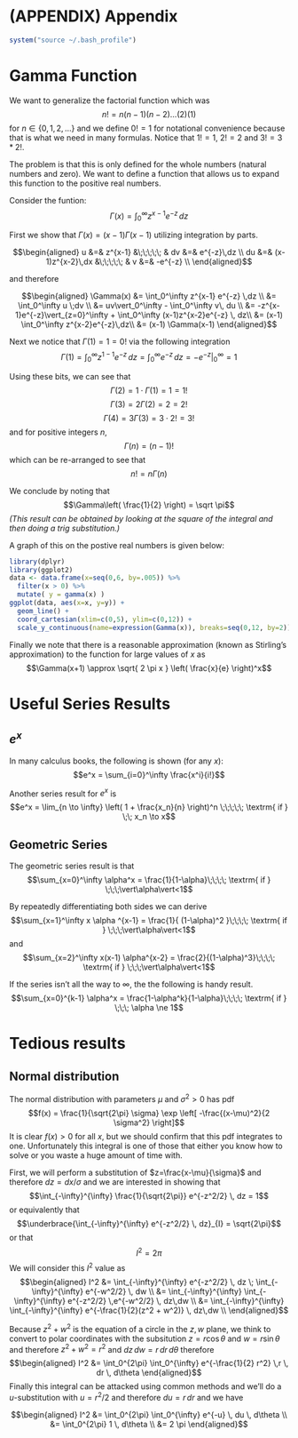 
# (APPENDIX) Appendix {-}
```r
system("source ~/.bash_profile")
```

# Gamma Function

We want to generalize the factorial function which was 
$$n! = n(n-1)(n-2)\dots(2)(1)$$
for $n \in \{0, 1, 2, \dots\}$ and we define $0!=1$ for notational convenience because that is what we need in many formulas.  Notice that $1! = 1$, $2!=2$ and $3! = 3 * 2!$.

The problem is that this is only defined for the whole numbers (natural numbers and zero).  We want to define a function that allows us to expand this function to the positive real numbers.

Consider the funtion:
$$\Gamma(x) = \int_0^\infty z^{x-1} e^{-z} \,dz$$

First we show that $\Gamma(x) = (x-1)\Gamma(x-1)$ utilizing integration by parts.

$$\begin{aligned}  
u  &=& z^{x-1}          &\;\;\;\;\;   & dv &=& e^{-z}\,dz \\
du &=& (x-1)z^{x-2}\,dx &\;\;\;\;\;   & v  &=& -e^{-z} \\
\end{aligned}$$

and therefore

$$\begin{aligned}
\Gamma(x) &= \int_0^\infty z^{x-1} e^{-z} \,dz \\
          &= \int_0^\infty u \;dv \\
          &= uv\vert_0^\infty - \int_0^\infty v\, du \\
          &= -z^{x-1}e^{-z}\vert_{z=0}^\infty + \int_0^\infty (x-1)z^{x-2}e^{-z} \, dz\\
          &= (x-1) \int_0^\infty z^{x-2}e^{-z}\,dz\\
          &= (x-1) \Gamma(x-1)
  \end{aligned}$$

Next we notice that $\Gamma(1) = 1 = 0!$ via the following integration
$$\Gamma(1) = \int_0^\infty z^{1-1}e^{-z}\,dz = \int_0^\infty e^{-z} \,dz = -e^{-z} \vert_0^\infty = 1$$

Using these bits, we can see that 
$$\Gamma(2) = 1\cdot \Gamma(1) = 1 = 1!$$
$$\Gamma(3) = 2 \Gamma(2) = 2 = 2!$$
$$\Gamma(4) = 3 \Gamma(3) = 3 \cdot 2! = 3!$$
and for positive integers $n$,
$$\Gamma(n) = (n-1)!$$
which can be re-arranged to see that
$$n! = n \Gamma(n)$$

We conclude by noting that 
$$\Gamma\left( \frac{1}{2} \right) = \sqrt \pi$$ 
_(This result can be obtained by looking at the square of the integral and then doing a trig substitution.)_

A graph of this on the postive real numbers is given below: 

```r
library(dplyr)
library(ggplot2)
data <- data.frame(x=seq(0,6, by=.005)) %>%
  filter(x > 0) %>%
  mutate( y = gamma(x) )
ggplot(data, aes(x=x, y=y)) +
  geom_line() +
  coord_cartesian(xlim=c(0,5), ylim=c(0,12)) +
  scale_y_continuous(name=expression(Gamma(x)), breaks=seq(0,12, by=2))
```

Finally we note that there is a reasonable approximation (known as Stirling's approximation) to the function for large values of $x$ as
$$\Gamma(x+1) \approx \sqrt{ 2 \pi x } \left( \frac{x}{e} \right)^x$$

# Useful Series Results

## $e^x$
In many calculus books, the following is shown (for any $x$):
$$e^x = \sum_{i=0}^\infty \frac{x^i}{i!}$$

Another series result for $e^x$ is 
$$e^x = \lim_{n \to \infty} \left( 1 + \frac{x_n}{n} \right)^n  \;\;\;\;\; \textrm{ if } \;\; x_n \to x$$


## Geometric Series

The geometric series result is that 
$$\sum_{x=0}^\infty \alpha^x = \frac{1}{1-\alpha}\;\;\;\; \textrm{ if } \;\;\;\vert\alpha\vert<1$$

By repeatedly differentiating both sides we can derive
$$\sum_{x=1}^\infty x \alpha ^{x-1} = \frac{1}{ (1-\alpha)^2 }\;\;\;\; \textrm{ if } \;\;\;\vert\alpha\vert<1$$
and
$$\sum_{x=2}^\infty x(x-1) \alpha^{x-2} = \frac{2}{(1-\alpha)^3}\;\;\;\; \textrm{ if } \;\;\;\vert\alpha\vert<1$$

If the series isn't all the way to $\infty$, the the following is handy result.
$$\sum_{x=0}^{k-1} \alpha^x = \frac{1-\alpha^k}{1-\alpha}\;\;\;\; \textrm{ if } \;\;\; \alpha \ne 1$$


# Tedious results

## Normal distribution

The normal distribution with parameters $\mu$ and $\sigma^2 > 0$ has pdf
$$f(x) = \frac{1}{\sqrt{2\pi} \sigma} \exp \left[ -\frac{(x-\mu)^2}{2 \sigma^2} \right]$$ 
It is clear $f(x)>0$ for all $x$, but we should confirm that this pdf integrates to one. Unfortunately this integral is one of those that either you know how to solve or you waste a huge amount of time with.

First, we will perform a substitution of $z=\frac{x-\mu}{\sigma}$ and therefore $dz = dx/\sigma$ and we are interested in showing that 
$$\int_{-\infty}^{\infty} \frac{1}{\sqrt{2\pi}} e^{-z^2/2} \, dz = 1$$
or equivalently that 
$$\underbrace{\int_{-\infty}^{\infty} e^{-z^2/2} \, dz}_{I} = \sqrt{2\pi}$$
or that
$$I^2 = 2\pi$$
We will consider this $I^2$ value as
$$\begin{aligned} I^2 
  &= \int_{-\infty}^{\infty} e^{-z^2/2} \, dz \; \int_{-\infty}^{\infty} e^{-w^2/2} \, dw \\
  &= \int_{-\infty}^{\infty} \int_{-\infty}^{\infty} e^{-z^2/2} \,e^{-w^2/2} \, dz\,dw \\
  &= \int_{-\infty}^{\infty} \int_{-\infty}^{\infty} e^{-\frac{1}{2}(z^2 + w^2)} \, dz\,dw \\
  \end{aligned}$$
  
Because $z^2 + w^2$ is the equation of a circle in the $z,w$ plane, we think to convert to polar coordinates with the subsitution $z=r \cos \theta$ and $w= r \sin \theta$ and therefore $z^2 + w^2 = r^2$ and $dz\,dw = r\, dr\, d\theta$ therefore
$$\begin{aligned} I^2 
  &= \int_0^{2\pi} \int_0^{\infty} e^{-\frac{1}{2} r^2} \,r \, dr \, d\theta
  \end{aligned}$$
Finally this integral can be attacked using common methods and we'll do a $u$-substitution with $u=r^2/2$ and therefore $du=r\,dr$ and we have

$$\begin{aligned} I^2 
  &= \int_0^{2\pi} \int_0^{\infty} e^{-u}  \, du \, d\theta \\
  &= \int_0^{2\pi} 1 \, d\theta \\
  &= 2 \pi
  \end{aligned}$$


